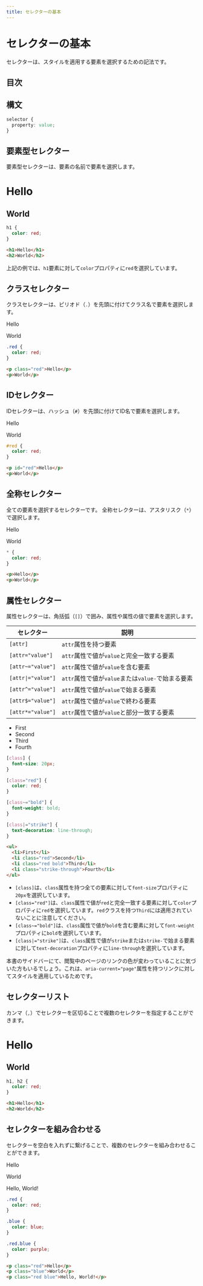 ```yaml
---
title: セレクターの基本
---
```



# セレクターの基本

セレクターは、スタイルを適用する要素を選択するための記法です。

## 目次

## 構文

```css
selector {
  property: value;
}
```

## 要素型セレクター

要素型セレクターは、要素の名前で要素を選択します。

<WebExample>
  <style>
    {`
      h1 {
        color: red;
      }
    `}
  </style>
  <h1>Hello</h1>
  <h2>World</h2>
</WebExample>

```css
h1 {
  color: red;
}
```

```html
<h1>Hello</h1>
<h2>World</h2>
```

上記の例では、`h1`要素に対して`color`プロパティに`red`を選択しています。

## クラスセレクター

クラスセレクターは、ピリオド（`.`）を先頭に付けてクラス名で要素を選択します。

<WebExample>
  <style>
    {`
      .red {
        color: red;
      }
    `}
  </style>
  <p class="red">Hello</p>
  <p>World</p>
</WebExample>

```css
.red {
  color: red;
}
```

```html
<p class="red">Hello</p>
<p>World</p>
```

## IDセレクター

IDセレクターは、ハッシュ（`#`）を先頭に付けてID名で要素を選択します。

<WebExample>
  <style>
    {`
      #red {
        color: red;
      }
    `}
  </style>
  <p id="red">Hello</p>
  <p>World</p>
</WebExample>

```css
#red {
  color: red;
}
```

```html
<p id="red">Hello</p>
<p>World</p>
```

## 全称セレクター

全ての要素を選択するセレクターです。
全称セレクターは、アスタリスク（`*`）で選択します。

<WebExample>
  <style>
    {`
      * {
        color: red;
      }
    `}
  </style>
  <p>Hello</p>
  <p>World</p>
</WebExample>

```css
* {
  color: red;
}
```

```html
<p>Hello</p>
<p>World</p>
```

## 属性セレクター

属性セレクターは、角括弧（`[]`）で囲み、属性や属性の値で要素を選択します。

| セレクター | 説明 |
| --- | --- |
| `[attr]` | `attr`属性を持つ要素 |
| `[attr="value"]` | `attr`属性で値が`value`と完全一致する要素 |
| `[attr~="value"]` | `attr`属性で値が`value`を含む要素 |
| `[attr\|="value"]` | `attr`属性で値が`value`または`value-`で始まる要素 |
| `[attr^="value"]` | `attr`属性で値が`value`で始まる要素 |
| `[attr$="value"]` | `attr`属性で値が`value`で終わる要素 |
| `[attr*="value"]` | `attr`属性で値が`value`と部分一致する要素 |

<WebExample>
  <style>
    {`
      [class] {
        font-size: 20px;
      }
      [class=red] {
        color: red;
      }
      [class~=bold] {
        font-weight: bold;
      }
      [class|=strike] {
        text-decoration: line-through;
      }
    `}
  </style>
  <ul>
    <li>First</li>
    <li class="red">Second</li>
    <li class="red bold">Third</li>
    <li class="strike-through">Fourth</li>
  </ul>
</WebExample>

```css
[class] {
  font-size: 20px;
}

[class="red"] {
  color: red;
}

[class~="bold"] {
  font-weight: bold;
}

[class|="strike"] {
  text-decoration: line-through;
}
```

```html
<ul>
  <li>First</li>
  <li class="red">Second</li>
  <li class="red bold">Third</li>
  <li class="strike-through">Fourth</li>
</ul>
```

- `[class]`は、`class`属性を持つ全ての要素に対して`font-size`プロパティに`20px`を選択しています。
- `[class="red"]`は、`class`属性で値が`red`と完全一致する要素に対して`color`プロパティに`red`を選択しています。`red`クラスを持つ`Third`には適用されていないことに注意してください。
- `[class~="bold"]`は、`class`属性で値が`bold`を含む要素に対して`font-weight`プロパティに`bold`を選択しています。
- `[class|="strike"]`は、`class`属性で値が`strike`または`strike-`で始まる要素に対して`text-decoration`プロパティに`line-through`を選択しています。

本書のサイドバーにて、閲覧中のページのリンクの色が変わっていることに気づいた方もいるでしょう。これは、`aria-current="page"`属性を持つリンクに対してスタイルを適用しているためです。

## セレクターリスト

カンマ（`,`）でセレクターを区切ることで複数のセレクターを指定することができます。

<WebExample>
  <style>
    {`
      h1, h2 {
        color: red;
      }
    `}
  </style>
  <h1>Hello</h1>
  <h2>World</h2>
</WebExample>

```css
h1, h2 {
  color: red;
}
```

```html
<h1>Hello</h1>
<h2>World</h2>
```

## セレクターを組み合わせる

セレクターを空白を入れずに繋げることで、複数のセレクターを組み合わせることができます。

<WebExample>
  <style>
    {`
      .red {
        color: red;
      }
      .blue {
        color: blue;
      }
      .red.blue {
        color: purple;
      }
    `}
  </style>
  <p class="red">Hello</p>
  <p class="blue">World</p>
  <p class="red blue">Hello, World!</p>
</WebExample>

```css
.red {
  color: red;
}

.blue {
  color: blue;
}

.red.blue {
  color: purple;
}
```

```html
<p class="red">Hello</p>
<p class="blue">World</p>
<p class="red blue">Hello, World!</p>
```
